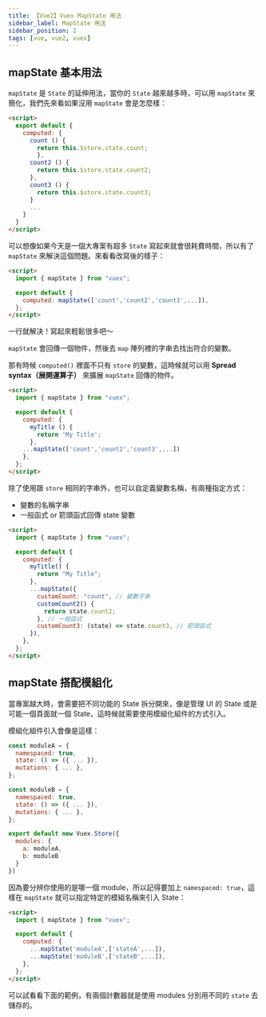 ```yaml
---
title: 【Vue2】Vuex MapState 用法
sidebar_label: MapState 用法
sidebar_position: 2
tags: [vue, vue2, vuex]
---
```



## mapState 基本用法

`mapState` 是 `State` 的延伸用法，當你的 `State` 越來越多時，可以用 `mapState` 來簡化，我們先來看如果沒用 `mapState` 會是怎麼樣：

```html title=App.vue
<script>
  export default {
    computed: {
      count () {
        return this.$store.state.count;
        },
      count2 () {
        return this.$store.state.count2;
      },
      count3 () {
        return this.$store.state.count3;
      }
      ...
    }
  }
</script>
```

可以想像如果今天是一個大專案有超多 `State` 寫起來就會很耗費時間，所以有了 `mapState` 來解決這個問題。來看看改寫後的樣子：

```html title=App.vue
<script>
  import { mapState } from "vuex";

  export default {
    computed: mapState(['count','count2','count3',...]),
  };
</script>
```

一行就解決！寫起來輕鬆很多吧～

`mapState` 會回傳一個物件，然後去 `map` 陣列裡的字串去找出符合的變數。

那有時候 `computed()` 裡面不只有 `store` 的變數，這時候就可以用 **Spread syntax（展開運算子）** 來擴展 `mapState` 回傳的物件。

```html title=App.vue
<script>
  import { mapState } from "vuex";

  export default {
    computed: {
      myTitle () {
        return 'My Title';
      },
    ...mapState(['count','count2','count3',...])
    },
  };
</script>
```

除了使用跟 `store` 相同的字串外，也可以自定義變數名稱，有兩種指定方式：

- 變數的名稱字串
- 一般函式 or 箭頭函式回傳 state 變數

```html {10-14} title=App.vue
<script>
  import { mapState } from "vuex";

  export default {
    computed: {
      myTitle() {
        return "My Title";
      },
      ...mapState({
        customCount: "count", // 變數字串
        customCount2() {
          return state.count2;
        }, // 一般函式
        customCount3: (state) => state.count3, // 箭頭函式
      }),
    },
  };
</script>
```

## mapState 搭配模組化

當專案越大時，會需要把不同功能的 State 拆分開來，像是管理 UI 的 State 或是可能一個頁面就一個 State，這時候就需要使用模組化組件的方式引入。

模組化組件引入會像是這樣：

```js title='store/index.js'
const moduleA = {
  namespaced: true,
  state: () => ({ ... }),
  mutations: { ... },
};

const moduleB = {
  namespaced: true,
  state: () => ({ ... }),
  mutations: { ... },
};

export default new Vuex.Store({
  modules: {
    a: moduleA,
    b: moduleB
  }
})
```

因為要分辨你使用的是哪一個 module，所以記得要加上 `namespaced: true`，這樣在 `mapState` 就可以指定特定的模組名稱來引入 State：

```html title=App.vue
<script>
  import { mapState } from "vuex";

  export default {
    computed: {
      ...mapState('moduleA',['stateA',...]),
      ...mapState('moduleB',['stateB',...]),
    },
  };
</script>
```

可以試看看下面的範例，有兩個計數器就是使用 modules 分別用不同的 `state` 去儲存的。

<CodeSandbox
  url='https://codesandbox.io/embed/vuex-mapstate-jmfj8f?fontsize=14&hidenavigation=1&theme=dark'
  title='Vuex-mapState'
  initialPath='counter'
  codebasePath='/src/store/index.js'
/>
